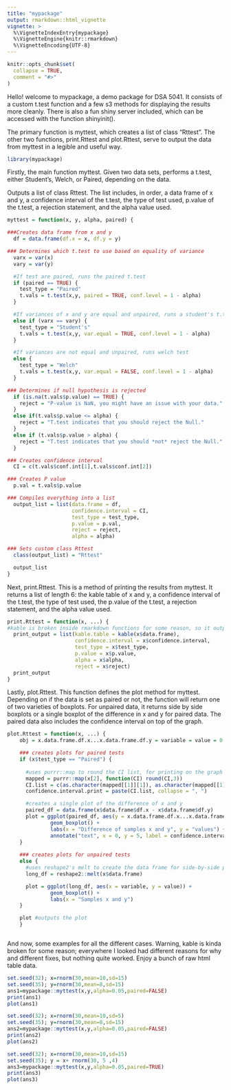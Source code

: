 ```yaml
---
title: "mypackage"
output: rmarkdown::html_vignette
vignette: >
  %\VignetteIndexEntry{mypackage}
  %\VignetteEngine{knitr::rmarkdown}
  %\VignetteEncoding{UTF-8}
---
```


```r
knitr::opts_chunk$set(
  collapse = TRUE,
  comment = "#>"
)
```

Hello! welcome to mypackage, a demo package for DSA 5041. It consists of a 
custom t.test function and a few s3 methods for displaying the results more
cleanly. There is also a fun shiny server included, which can be accessed with
the function shinyinit().

The primary function is myttest, which creates a list of class "Rttest".
The other two functions, print.Rttest and plot.Rttest, serve to output the data
from myttest in a legible and useful way. 

```r
library(mypackage)
```

Firstly, the main function myttest. Given two data sets, performs a t.test, 
either Student's, Welch, or Paired, depending on the data. 

Outputs a list of class Rttest. The list includes, in order, a data frame of x and y, 
a confidence interval of the t.test, the type of test used, 
p.value of the t.test, a rejection statement, and the alpha value used.

```r

myttest = function(x, y, alpha, paired) {

###Creates data frame from x and y
  df = data.frame(df.x = x, df.y = y)

### Determines which t.test to use based on equality of variance
  varx = var(x)
  vary = var(y)

  #If test are paired, runs the paired t.test
  if (paired == TRUE) {
    test_type = "Paired"
    t.vals = t.test(x,y, paired = TRUE, conf.level = 1 - alpha)
  }

  #If variances of x and y are equal and unpaired, runs a student's t.test
  else if (varx == vary) {
    test_type = "Student's"
    t.vals = t.test(x,y, var.equal = TRUE, conf.level = 1 - alpha)
  }

  #If variances are not equal and unpaired, runs welch test
  else {
    test_type = "Welch"
    t.vals = t.test(x,y, var.equal = FALSE, conf.level = 1 - alpha)
  }

### Determines if null hypothesis is rejected
  if (is.na(t.vals$p.value) == TRUE) {
    reject = "P-value is NaN, you might have an issue with your data."
  }
  else if(t.vals$p.value <= alpha) {
    reject = "T.test indicates that you should reject the Null."
  }
  else if (t.vals$p.value > alpha) {
    reject = "T.test indicates that you should *not* reject the Null."
  }

### Creates confidence interval
  CI = c(t.vals$conf.int[1],t.vals$conf.int[2])

### Creates P value
  p.val = t.vals$p.value

### Compiles everything into a list
  output_list = list(data.frame = df,
                     confidence.interval = CI,
                     test_type = test_type,
                     p.value = p.val,
                     reject = reject,
                     alpha = alpha)

### Sets custom class Rttest
  class(output_list) = "Rttest"

  output_list
}

```

Next, print.Rttest. This is a method of printing the results from myttest. It
returns a list of length 6: the kable table of x and y, 
a confidence interval of the t.test, the type of test used, 
the p.value of the t.test, a rejection statement, and the alpha value used.

```r

print.Rttest = function(x, ...) {
#kable is broken inside rmarkdown functions for some reason, so it outputs a raw html table. Sorry.
  print_output = list(kable.table = kable(x$data.frame), 
                      confidence.interval = x$confidence.interval, 
                      test_type = x$test_type, 
                      p.value = x$p.value,
                      alpha = x$alpha,
                      reject = x$reject)
  print_output
}


```

Lastly, plot.Rttest. This function defines the plot method for myttest. 
Depending on if the data is set as paired or not, the function will return one 
of two varieties of boxplots. For unpaired data, it returns side by side 
boxplots or a single boxplot of the difference in x and y for paired data. The 
paired data also includes the confidence interval on top of the graph.

```r

plot.Rttest = function(x, ...) {
    obj = x.data.frame.df.x...x.data.frame.df.y = variable = value = 0

    ### creates plots for paired tests
    if (x$test_type == "Paired") {
      
      #uses purrr::map to round the CI list, for printing on the graph
      mapped = purrr::map(x[2], function(CI) round(CI,3))
      CI.list = c(as.character(mapped[[1]][1]), as.character(mapped[[1]][2]))
      confidence.interval.print = paste(CI.list, collapse = ", ")

      #creates a single plot of the difference of x and y
      paired_df = data.frame(x$data.frame$df.x - x$data.frame$df.y)
      plot = ggplot(paired_df, aes(y = x.data.frame.df.x...x.data.frame.df.y)) +
              geom_boxplot() +
              labs(x = "Difference of samples x and y", y = "values") +
              annotate("text", x = 0, y = 5, label = confidence.interval.print[1])
    }
    
    ### creates plots for unpaired tests
    else {
      #uses reshape2's melt to create the data frame for side-by-side plots
      long_df = reshape2::melt(x$data.frame) 

      plot = ggplot(long_df, aes(x = variable, y = value)) +
              geom_boxplot() +
              labs(x = "Samples x and y")
    }

    plot #outputs the plot
    }



```


And now, some examples for all the different cases. Warning, kable is kinda
broken for some reason; everywhere I looked had different reasons for why and 
different fixes, but nothing quite worked. Enjoy a bunch of raw html table data.

```r

set.seed(32); x=rnorm(30,mean=10,sd=15)
set.seed(35); y=rnorm(30,mean=8,sd=15)
ans1=mypackage::myttest(x,y,alpha=0.05,paired=FALSE)
print(ans1)
plot(ans1)


```



```r


set.seed(32); x=rnorm(30,mean=10,sd=5)
set.seed(35); y=rnorm(30,mean=8,sd=15)
ans2=mypackage::myttest(x,y,alpha=0.05,paired=FALSE)
print(ans2)
plot(ans2)


```



```r

set.seed(32); x=rnorm(30,mean=10,sd=15)
set.seed(35); y = x+ rnorm(30, 5 ,4)
ans3=mypackage::myttest(x,y,alpha=0.05,paired=TRUE)
print(ans3)
plot(ans3)


```
